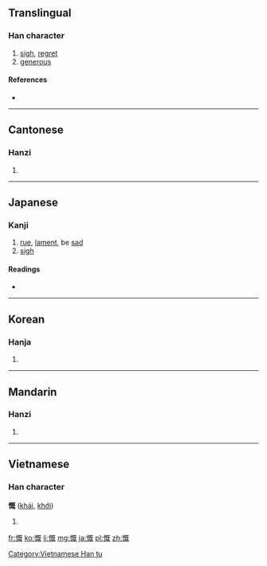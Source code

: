 ==Translingual==

===Han character===
{{Han char|rn=61|rad=心|as=09|sn=12|four=9101<sub>4</sub>|canj=心日戈山 (PAIU)}}

# [[sigh]], [[regret]]
# [[generous]]

====References====
* {{Han ref|kx=0399.240|dkj=11122|dj=0739.110|hdz=42331.120|uh=6168|ud=24936|bh=B46E|bd=46190}}

----

==Cantonese==

===Hanzi===
{{yue-hanzi|jyut=|y=koi3}}

# {{defn|lang=yue|sort=心09}}

----

==Japanese==

===Kanji===
{{ja-kanji|grade=c|rs=心09}}

# [[rue]], [[lament]], be [[sad]]
# [[sigh]] 

====Readings====
* {{ja-readings|on=[[がい]] (gai), [[かい]] (kai)|kun=[[なげく]] (nageku)}}

----

==Korean==

===Hanja===
{{ko-hanja|hangeul=개|eumhun=|rv=gae|mr=kae|y=kay}}

# {{defn|lang=ko|sort=心09}}

----

==Mandarin==

===Hanzi===
{{cmn-hanzi|pin=[[kǎi]] ([[kai3]])|wg=k'ai<sup>3</sup>}}

# {{defn|lang=cmn|sort=心09}}

----

==Vietnamese==

===Han character===
'''慨''' ([[khái]], [[khới]])

# {{defn|lang=vi}}

[[Category:Vietnamese Han tu]]

[[fr:慨]]
[[ko:慨]]
[[li:慨]]
[[mg:慨]]
[[ja:慨]]
[[pl:慨]]
[[zh:慨]]